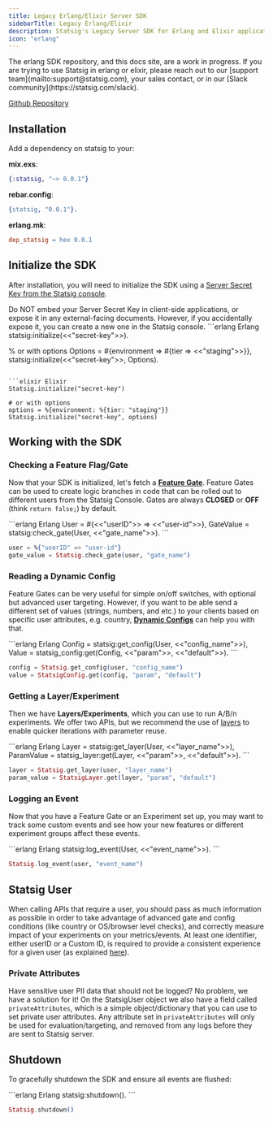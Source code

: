```yaml
---
title: Legacy Erlang/Elixir Server SDK
sidebarTitle: Legacy Erlang/Elixir
description: Statsig's Legacy Server SDK for Erlang and Elixir applications
icon: "erlang"
---
```


<Warning>
The erlang SDK repository, and this docs site, are a work in progress. If you are trying to use Statsig in erlang or elixir, please reach out to our [support team](mailto:support@statsig.com), your sales contact, or in our [Slack community](https://statsig.com/slack).
</Warning>

[Github Repository](https://github.com/statsig-io/erlang-sdk)

## Installation

Add a dependency on statsig to your:

**mix.exs**:
```elixir
{:statsig, "~> 0.0.1"}
```

**rebar.config**:
```erlang
{statsig, "0.0.1"}.
```

**erlang.mk**:
```makefile
dep_statsig = hex 0.0.1
```

## Initialize the SDK

After installation, you will need to initialize the SDK using a [Server Secret Key from the Statsig console](https://console.statsig.com/api_keys).

<Warning>
Do NOT embed your Server Secret Key in client-side applications, or expose it in any external-facing documents. However, if you accidentally expose it, you can create a new one in the Statsig console.
</Warning>

<CodeGroup>
```erlang Erlang
statsig:initialize(<<"secret-key">>).

% or with options
Options = #{environment => #{tier => <<"staging">>}},
statsig:initialize(<<"secret-key">>, Options).
```

```elixir Elixir
Statsig.initialize("secret-key")

# or with options
options = %{environment: %{tier: "staging"}}
Statsig.initialize("secret-key", options)
```
</CodeGroup>

## Working with the SDK

### Checking a Feature Flag/Gate

Now that your SDK is initialized, let's fetch a [**Feature Gate**](/feature-flags/overview). Feature Gates can be used to create logic branches in code that can be rolled out to different users from the Statsig Console. Gates are always **CLOSED** or **OFF** (think `return false;`) by default.

<CodeGroup>
```erlang Erlang
User = #{<<"userID">> => <<"user-id">>},
GateValue = statsig:check_gate(User, <<"gate_name">>).
```

```elixir Elixir
user = %{"userID" => "user-id"}
gate_value = Statsig.check_gate(user, "gate_name")
```
</CodeGroup>

### Reading a Dynamic Config

Feature Gates can be very useful for simple on/off switches, with optional but advanced user targeting. However, if you want to be able send a different set of values (strings, numbers, and etc.) to your clients based on specific user attributes, e.g. country, [**Dynamic Configs**](/dynamic-config) can help you with that.

<CodeGroup>
```erlang Erlang
Config = statsig:get_config(User, <<"config_name">>),
Value = statsig_config:get(Config, <<"param">>, <<"default">>).
```

```elixir Elixir
config = Statsig.get_config(user, "config_name")
value = StatsigConfig.get(config, "param", "default")
```
</CodeGroup>

### Getting a Layer/Experiment

Then we have **Layers/Experiments**, which you can use to run A/B/n experiments. We offer two APIs, but we recommend the use of [layers](/layers) to enable quicker iterations with parameter reuse.

<CodeGroup>
```erlang Erlang
Layer = statsig:get_layer(User, <<"layer_name">>),
ParamValue = statsig_layer:get(Layer, <<"param">>, <<"default">>).
```

```elixir Elixir
layer = Statsig.get_layer(user, "layer_name")
param_value = StatsigLayer.get(layer, "param", "default")
```
</CodeGroup>

### Logging an Event

Now that you have a Feature Gate or an Experiment set up, you may want to track some custom events and see how your new features or different experiment groups affect these events.

<CodeGroup>
```erlang Erlang
statsig:log_event(User, <<"event_name">>).
```

```elixir Elixir
Statsig.log_event(user, "event_name")
```
</CodeGroup>

## Statsig User

When calling APIs that require a user, you should pass as much information as possible in order to take advantage of advanced gate and config conditions (like country or OS/browser level checks), and correctly measure impact of your experiments on your metrics/events. At least one identifier, either userID or a Custom ID, is required to provide a consistent experience for a given user (as explained [here](/concepts/user#why-is-an-id-always-required-for-server-sdks)).

### Private Attributes

Have sensitive user PII data that should not be logged? No problem, we have a solution for it! On the StatsigUser object we also have a field called `privateAttributes`, which is a simple object/dictionary that you can use to set private user attributes. Any attribute set in `privateAttributes` will only be used for evaluation/targeting, and removed from any logs before they are sent to Statsig server.

## Shutdown

To gracefully shutdown the SDK and ensure all events are flushed:

<CodeGroup>
```erlang Erlang
statsig:shutdown().
```

```elixir Elixir
Statsig.shutdown()
```
</CodeGroup>


